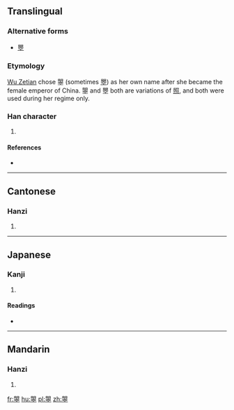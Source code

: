 ==Translingual==

===Alternative forms===
* [[瞾]]

===Etymology===
[[w:Wu Zetian|Wu Zetian]] chose 曌 (sometimes [[瞾]]) as her own name after she became the female emperor of China.  曌 and 瞾 both are variations of [[照]], and both were used during her regime only.

===Han character===
{{Han char|rn=72|rad=日|as=12|sn=16|four=6710<sub>1</sub>|canj=日月十金一 (ABJCM)}}

# {{defn|Han|sort=日12}}

====References====
* {{Han ref|kx=0500.251|dkj=14186|hdz=21537.010|uh=66CC|ud=26316|bh=E9BC|bd=59836}}

----

==Cantonese==

===Hanzi===
{{yue-hanzi|jyut=|y=jiu3}}

# {{defn|lang=yue|sort=日12}}

----

==Japanese==

===Kanji===
{{ja-kanji|grade=|rs=日12}}

# {{defn|lang=ja|sort=日12}}

====Readings====
* {{ja-readings|on=[[しょう]] (shō)|kun=[[てえる]] (teeru), [[てえらす]] (teerasu), [[てえれる]] (teereru)}}

----

==Mandarin==

===Hanzi===
{{cmn-hanzi|pin=[[zhào]] ([[zhao4]])|wg=chao<sup>4</sup>}}

# {{defn|lang=cmn|sort=日12}}

[[fr:曌]]
[[hu:曌]]
[[pl:曌]]
[[zh:曌]]